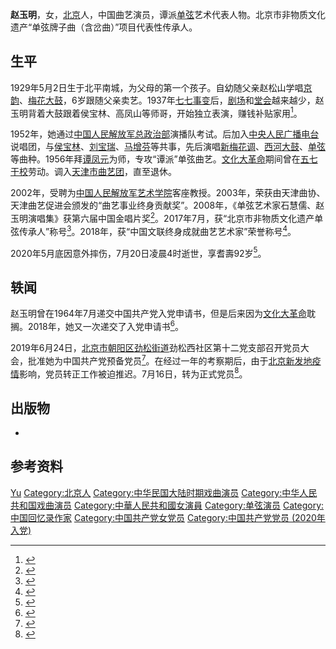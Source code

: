 {{同名人物|赵玉明|赵玉明}}
{{藝人
| 姓名 = 赵玉明
| 类型 = 女演员
| 图片 = 
| 英文名 = 
| 国籍 = {{PRC}}
| 民族 = [[汉族|汉族]]
| 出生日期 = 1929年5月2日
| 出生地点 = {{CHN-1928}}[[北平市|北平市]]
| 逝世日期 = {{Dda|2020|7|20|1929|5|4}}
| 逝世地点 = {{CHN}}[[北京市|北京市]]
| 职业 = [[单弦|单弦]]演员
| 语言 = [[普通話|國語]]
| 母校 = 私塾
| 父母 = 父亲：赵松山；母亲：杨氏，满族正蓝旗旗人
| 活跃年代 = 1935年至2020年
| 代表作 = 《打渔杀家》、《祥林嫂》、《鲁智深倒拔垂杨柳》、《有亲人》、《北京小吃》
| 奖项 = [[中国金唱片奖|中国金唱片奖]]（2008年）<br/>中国文联终身成就曲艺艺术家（2018年）
| 配偶 = 第二任丈夫：金维源； 第三任丈夫：杜育民
}}
'''赵玉明'''{{BD|1929年|5月2日|2020年|7月20日|catIdx=Zhao}}，女，[[北京|北京]]人，中国曲艺演员，谭派[[单弦|单弦]]艺术代表人物。北京市非物质文化遗产“单弦牌子曲（含岔曲）”项目代表性传承人。

== 生平 ==
1929年5月2日生于北平南城，为父母的第一个孩子。自幼随父亲赵松山学唱[[京韵|京韵]]、[[梅花大鼓|梅花大鼓]]，6岁跟随父亲卖艺。1937年[[七七事变|七七事变]]后，[[剧场|剧场]]和[[堂会|堂会]]越来越少，赵玉明背着大鼓跟着侯宝林、高凤山等师哥，开始独立表演，赚钱补贴家用<ref>{{cite news |title=单弦传承人赵玉明90岁入党 |url=http://bjrb.bjd.com.cn/html/2019-07/01/content_11892900.htm |work=[[北京日报|北京日报]] |date=2019-07-01 |page=1}}</ref>。

1952年，她通过[[中国人民解放军总政治部|中国人民解放军总政治部]]演播队考试。后加入[[中央人民广播电台|中央人民广播电台]]说唱团，与[[侯宝林|侯宝林]]、[[刘宝瑞|刘宝瑞]]、[[马增芬|马增芬]]等共事，先后演唱[[新梅花调|新梅花调]]、[[西河大鼓|西河大鼓]]、[[单弦|单弦]]等曲种。1956年拜[[谭凤元|谭凤元]]为师，专攻“谭派”单弦曲艺。[[文化大革命|文化大革命]]期间曾在[[五七干校|五七干校]]劳动。{{cn|1972年（一说1973年）}}调入[[天津市曲艺团|天津市曲艺团]]，直至退休。

2002年，受聘为[[中国人民解放军艺术学院|中国人民解放军艺术学院]]客座教授。2003年，荣获由天津曲协、天津曲艺促进会颁发的“曲艺事业终身贡献奖”。2008年，《单弦艺术家石慧儒、赵玉明演唱集》获第六届中国金唱片奖<ref>{{cite web |title=第六届中国金唱片奖获奖名单 |url=https://www.ifeng.com/audio/200807/0704_2316_633962.shtml |publisher=[[凤凰网|凤凰网]] |date=2008-07-04 |access-date=2020-09-07 |archive-date=2020-07-20 |archive-url=https://web.archive.org/web/20200720020444/http://www.ifeng.com/audio/200807/0704_2316_633962.shtml |dead-url=no }}</ref>。2017年7月，获“北京市非物质文化遗产单弦传承人”称号<ref>{{cite news |author=张恩杰 |title=受周总理鼓舞老艺术家90岁入党 |url=http://epaper.ynet.com/html/2019-06/26/content_331310.htm |work=[[北京青年报|北京青年报]] |date=2019-06-26 |archiveurl=https://web.archive.org/web/20200907053110/http://epaper.ynet.com/html/2019-06/26/content_331310.htm |archivedate=2020-09-07 |page=11 |accessdate=2020-09-07 |dead-url=no }}</ref>。2018年，获“中国文联终身成就曲艺艺术家”荣誉称号<ref>{{cite web |author=中国曲艺家协会 |title=中国文联终身成就曲艺艺术家名单公示 |url=http://www.cflac.org.cn/zgwl/wlgg/201809/t20180917_420642.html |publisher=中国文艺网 |date=2018-09-17 |archiveurl=https://web.archive.org/web/20181219195510/http://www.cflac.org.cn/zgwl/wlgg/201809/t20180917_420642.html |archivedate=2018-12-19 |access-date=2020-09-07 |dead-url=no }}</ref>。

2020年5月底因意外摔伤，7月20日凌晨4时逝世，享耆壽92岁<ref>{{cite news |author=牛春梅 |title=全能曲艺家赵玉明去世 |url=http://bjwb.bjd.com.cn/html/2020-07/20/content_12472717.htm |publisher=[[北京晚报|北京晚报]] |archiveurl=https://web.archive.org/web/20200722223922/http://bjwb.bjd.com.cn/html/2020-07/20/content_12472717.htm |archivedate=2020-07-22 |date=2020-07-20 |page=17 |accessdate=2020-09-07 |dead-url=yes }}</ref>。

== 轶闻 ==
赵玉明曾在1964年7月递交中国共产党入党申请书，但是后来因为[[文化大革命|文化大革命]]耽搁。2018年，她又一次递交了入党申请书<ref>{{cite news |author=刘世昕 |title=单弦艺术家赵玉明90岁高龄入党 |url=http://zqb.cyol.com/html/2019-07/02/nw.D110000zgqnb_20190702_5-03.htm |publisher=[[中国青年报|中国青年报]] |page=3 |date=2019-07-02 |archiveurl=https://web.archive.org/web/20200907045349/http://zqb.cyol.com/html/2019-07/02/nw.D110000zgqnb_20190702_5-03.htm |archivedate=2020-09-07 |accessdate=2020-09-07 |dead-url=no }}</ref>。

2019年6月24日，[[北京市|北京市]][[朝阳区_(北京市)|朝阳区]][[劲松街道|劲松街道]]劲松西社区第十二党支部召开党员大会，批准她为中国共产党预备党员<ref>{{cite web |title=90岁的“年轻”党员赵玉明 |url=http://www.xinhuanet.com/2019-06/29/c_1124688740.htm |publisher=[[新华网|新华网]] |archiveurl=https://web.archive.org/web/20200814075834/http://www.xinhuanet.com/2019-06/29/c_1124688740.htm |archivedate=2020-08-14 |date=2019-06-29 |access-date=2020-09-07 |dead-url=no }}</ref>。在经过一年的考察期后，由于[[2020年北京新发地农产品批发市场冠状病毒病聚集性疫情|北京新发地疫情]]影响，党员转正工作被迫推迟。7月16日，转为正式党员<ref>{{cite web |author=赵欣 |title=著名单弦表演艺术家赵玉明去世享年91岁，曾以90岁高龄光荣入党 |url=https://www.cqcb.com/entertainment/2020-07-21/2718782_pc.html |publisher=上游新闻·重庆晨报 |date=2020-07-21}}</ref>。

== 出版物 ==
* {{cite book |author1=赵玉明口述|author2=孟然整理 |title=艺苑寻踪：赵玉明从艺六十年 |date=1997 |publisher=[[新华出版社|新华出版社]] |location=北京 |isbn=9787501137367}}

== 参考资料 ==
{{reflist}}

{{portal|人物|北京}}
{{Authority control}}
{{DEFAULTSORT:Zhao}}
[[Category:赵姓|Yu]]
[[Category:北京人|Category:北京人]]
[[Category:中华民国大陆时期戏曲演员|Category:中华民国大陆时期戏曲演员]]
[[Category:中华人民共和国戏曲演员|Category:中华人民共和国戏曲演员]]
[[Category:中華人民共和國女演員|Category:中華人民共和國女演員]]
[[Category:单弦演员|Category:单弦演员]]
[[Category:中国回忆录作家|Category:中国回忆录作家]]
[[Category:中国共产党女党员|Category:中国共产党女党员]]
[[Category:中国共产党党员_(2020年入党)|Category:中国共产党党员 (2020年入党)]]